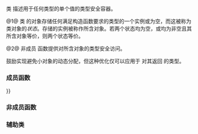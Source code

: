 {{cpp/experimental/title|any}}
{{cpp/experimental/any/navbar}}
{{fmbox|class=noprint|style=font-size: 0.8em|text='''已并入 ISO C++''' 本页面描述的功能，已于 2016 年三月并入 ISO C++ 标准主线，参见 {{ltt|cpp/utility/any|std::any}} {{mark since c++17}}}}
{{ddcl|header=experimental/any|since=libfund_ts|
class any;
}}

类 {{tt|any}} 描述用于任何类型的单个值的类型安全容器。

@1@ 类 {{tt|any}} 的对象存储任何满足构造函数要求的类型的一个实例或为空，而这被称为 {{tt|any}} 类对象的''状态''。存储的实例被称作所含对象。若两个状态均为空，或均为非空且其所含对象等价，则两个状态等价。

@2@ 非成员 {{tt|any_cast}} 函数提供对所含对象的类型安全访问。

鼓励实现避免小对象的动态分配，但这种优化仅可以应用于 {{lc|std::is_nothrow_move_constructible}} 对其返回 {{c|true}} 的类型。 

===成员函数===
{{dsc begin}}
{{dsc inc|cpp/experimental/any/dsc constructor}}
{{dsc inc|cpp/experimental/any/dsc operator{{=}}}}
{{dsc inc|cpp/experimental/any/dsc destructor}}

{{dsc h2|修改器}}
{{dsc inc|cpp/experimental/any/dsc clear}}
{{dsc inc|cpp/experimental/any/dsc swap}}

{{dsc h2|观察器}}
{{dsc inc|cpp/experimental/any/dsc empty}}
{{dsc inc|cpp/experimental/any/dsc type}}
{{dsc end}}

===非成员函数===
{{dsc begin}}
{{dsc inc|cpp/experimental/any/dsc swap2}}
{{dsc inc|cpp/experimental/any/dsc any_cast}}
{{dsc end}}

===辅助类===
{{dsc begin}}
{{dsc inc|cpp/experimental/any/dsc bad_any_cast}}
{{dsc end}}